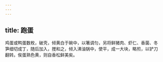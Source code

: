 ```yaml
---
---
---
```

title: 跑蛋
---



鸡蛋或鸭蛋数枚，破壳，倾黄白于碗中，以箸调匀，另将鲜猪肉、虾仁、香菌、冬笋细切成丁，随后加入，搅和之，倾入沸油锅中，使平，成一大块，略煎，以铲刀翻转。俟蛋熟色黄，则自香松鲜美矣。